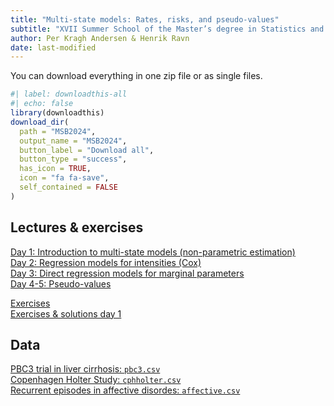 ```yaml
---
title: "Multi-state models: Rates, risks, and pseudo-values"
subtitle: "XVII Summer School of the Master’s degree in Statistics and Operations Research, 17-21 June 2024"
author: Per Kragh Andersen & Henrik Ravn
date: last-modified
---
```


You can download everything in one zip file or as single files.

```r
#| label: downloadthis-all
#| echo: false
library(downloadthis)
download_dir(
  path = "MSB2024",
  output_name = "MSB2024",
  button_label = "Download all",
  button_type = "success",
  has_icon = TRUE,
  icon = "fa fa-save",
  self_contained = FALSE
)
```

## Lectures & exercises

[Day 1: Introduction to multi-state models (non-parametric estimation)](/MSB2024/Day1-Intro.pdf)\
[Day 2: Regression models for intensities (Cox)](/MSB2024/Day2-Cox.pdf)\
[Day 3: Direct regression models for marginal parameters](/MSB2024/Day3-marginal.pdf)\
[Day 4-5: Pseudo-values](/MSB2024/Day4-5-pseudo.pdf)\

[Exercises](/MSB2024/Rex.pdf)\
[Exercises & solutions day 1](/MSB2024/Rex1.pdf)\

## Data

[PBC3 trial in liver cirrhosis: `pbc3.csv`](/MSB2024/pbc3.csv)\
[Copenhagen Holter Study: `cphholter.csv`](/MSB2024/cphholter.csv)\
[Recurrent episodes in affective disordes: `affective.csv`](/MSB2024/affective.csv)\
